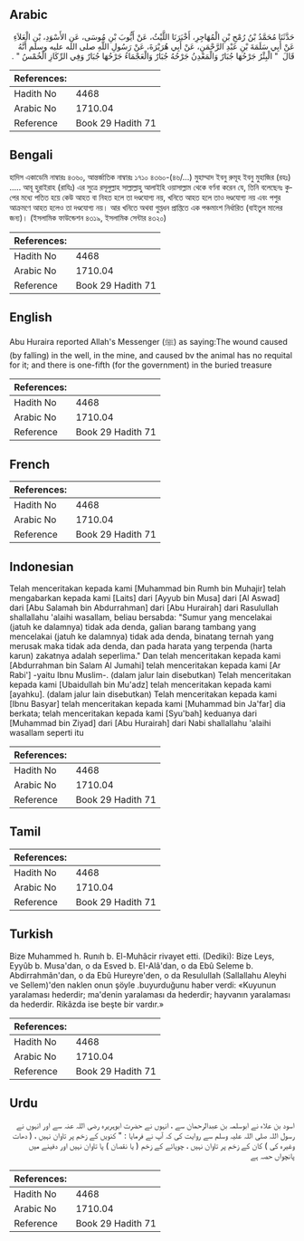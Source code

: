 ## Arabic


<div dir="rtl" lang="ar" style={{fontSize:'larger',backgroundColor:'#f8f9fa',padding:20}}>
حَدَّثَنَا مُحَمَّدُ بْنُ رُمْحِ بْنِ الْمُهَاجِرِ، أَخْبَرَنَا اللَّيْثُ، عَنْ أَيُّوبَ بْنِ مُوسَى، عَنِ الأَسْوَدِ، بْنِ الْعَلاَءِ عَنْ أَبِي سَلَمَةَ بْنِ عَبْدِ الرَّحْمَنِ، عَنْ أَبِي هُرَيْرَةَ، عَنْ رَسُولِ اللَّهِ صلى الله عليه وسلم أَنَّهُ قَالَ ‏ "‏ الْبِئْرُ جَرْحُهَا جُبَارٌ وَالْمَعْدِنُ جَرْحُهُ جُبَارٌ وَالْعَجْمَاءُ جَرْحُهَا جُبَارٌ وَفِي الرِّكَازِ الْخُمْسُ ‏"‏ ‏.‏
</div>
<div style={{backgroundColor:'#f8f9fa',padding:20, marginBottom: 10}}><table> <thead> <tr> <th>References:</th> <th></th> </tr> </thead> <tbody><tr><td>Hadith No</td><td>4468</td></tr><tr><td>Arabic No</td><td>1710.04</td></tr><tr><td>Reference</td><td>Book 29 Hadith 71</td></tr></tbody></table></div>

## Bengali


<div dir="ltr" lang="bn" style={{fontSize:'larger',backgroundColor:'#f8f9fa',padding:20}}>
হাদিস একাডেমি নাম্বারঃ ৪৩৬০, আন্তর্জাতিক নাম্বারঃ ১৭১০ ৪৩৬০-(৪৬/...) মুহাম্মাদ ইবনু রুমূহ ইবনু মুহাজির (রহঃ) ..... আবূ হুরাইরাহ (রাযিঃ) এর সুত্রে রসূলুল্লাহ সাল্লাল্লাহু আলাইহি ওয়াসাল্লাম থেকে বর্ণনা করেন যে, তিনি বলেছেনঃ কুপের মধ্যে পতিত হয়ে কেউ আহত বা নিহত হলে তা দণ্ডযোগ্য নয়, খনিতে আহত হলে তাও দণ্ডযোগ্য নয় এবং পশুর আক্রমণে আহত হলেও তা দণ্ডযোগ্য নয়। আর খনিতে অথবা গুপ্তধন প্রাপ্তিতে এক পঞ্চমাংশ নির্ধারিত (বাইতুল মালের জন্য)। (ইসলামিক ফাউন্ডেশন ৪৩১৯, ইসলামিক সেন্টার ৪৩২০)
</div>
<div style={{backgroundColor:'#f8f9fa',padding:20, marginBottom: 10}}><table> <thead> <tr> <th>References:</th> <th></th> </tr> </thead> <tbody><tr><td>Hadith No</td><td>4468</td></tr><tr><td>Arabic No</td><td>1710.04</td></tr><tr><td>Reference</td><td>Book 29 Hadith 71</td></tr></tbody></table></div>

## English


<div dir="ltr" lang="en" style={{fontSize:'larger',backgroundColor:'#f8f9fa',padding:20}}>
Abu Huraira reported Allah's Messenger (ﷺ) as saying:The wound caused (by falling) in the well, in the mine, and caused bv the animal has no requital for it; and there is one-fifth (for the government) in the buried treasure
</div>
<div style={{backgroundColor:'#f8f9fa',padding:20, marginBottom: 10}}><table> <thead> <tr> <th>References:</th> <th></th> </tr> </thead> <tbody><tr><td>Hadith No</td><td>4468</td></tr><tr><td>Arabic No</td><td>1710.04</td></tr><tr><td>Reference</td><td>Book 29 Hadith 71</td></tr></tbody></table></div>

## French


<div dir="ltr" lang="fr" style={{fontSize:'larger',backgroundColor:'#f8f9fa',padding:20}}>

</div>
<div style={{backgroundColor:'#f8f9fa',padding:20, marginBottom: 10}}><table> <thead> <tr> <th>References:</th> <th></th> </tr> </thead> <tbody><tr><td>Hadith No</td><td>4468</td></tr><tr><td>Arabic No</td><td>1710.04</td></tr><tr><td>Reference</td><td>Book 29 Hadith 71</td></tr></tbody></table></div>

## Indonesian


<div dir="ltr" lang="id" style={{fontSize:'larger',backgroundColor:'#f8f9fa',padding:20}}>
Telah menceritakan kepada kami [Muhammad bin Rumh bin Muhajir] telah mengabarkan kepada kami [Laits] dari [Ayyub bin Musa] dari [Al Aswad] dari [Abu Salamah bin Abdurrahman] dari [Abu Hurairah] dari Rasulullah shallallahu 'alaihi wasallam, beliau bersabda: "Sumur yang mencelakai (jatuh ke dalamnya) tidak ada denda, galian barang tambang yang mencelakai (jatuh ke dalamnya) tidak ada denda, binatang ternah yang merusak maka tidak ada denda, dan pada harata yang terpenda (harta karun) zakatnya adalah seperlima." Dan telah menceritakan kepada kami [Abdurrahman bin Salam Al Jumahi] telah menceritakan kepada kami [Ar Rabi'] -yaitu Ibnu Muslim-. (dalam jalur lain disebutkan) Telah menceritakan kepada kami [Ubaidullah bin Mu'adz] telah menceritakan kepada kami [ayahku]. (dalam jalur lain disebutkan) Telah menceritakan kepada kami [Ibnu Basyar] telah menceritakan kepada kami [Muhammad bin Ja'far] dia berkata; telah menceritakan kepada kami [Syu'bah] keduanya dari [Muhammad bin Ziyad] dari [Abu Hurairah] dari Nabi shallallahu 'alaihi wasallam seperti itu
</div>
<div style={{backgroundColor:'#f8f9fa',padding:20, marginBottom: 10}}><table> <thead> <tr> <th>References:</th> <th></th> </tr> </thead> <tbody><tr><td>Hadith No</td><td>4468</td></tr><tr><td>Arabic No</td><td>1710.04</td></tr><tr><td>Reference</td><td>Book 29 Hadith 71</td></tr></tbody></table></div>

## Tamil


<div dir="ltr" lang="ta" style={{fontSize:'larger',backgroundColor:'#f8f9fa',padding:20}}>

</div>
<div style={{backgroundColor:'#f8f9fa',padding:20, marginBottom: 10}}><table> <thead> <tr> <th>References:</th> <th></th> </tr> </thead> <tbody><tr><td>Hadith No</td><td>4468</td></tr><tr><td>Arabic No</td><td>1710.04</td></tr><tr><td>Reference</td><td>Book 29 Hadith 71</td></tr></tbody></table></div>

## Turkish


<div dir="ltr" lang="tr" style={{fontSize:'larger',backgroundColor:'#f8f9fa',padding:20}}>
Bize Muhammed h. Runıh b. El-Muhâcir rivayet etti. (Dediki): Bize Leys, Eyyûb b. Musa'dan, o da Esved b. EI-Alâ'dan, o da Ebû Seleme b. Abdirrahmân'dan, o da Ebû Hureyre'den, o da Resulullah (Sallallahu Aleyhi ve Sellem)'den naklen onun şöyle .buyurduğunu haber verdi: «Kuyunun yaralaması hederdir; ma'denin yaralaması da hederdir; hayvanın yaralaması da hederdir. Rikâzda ise beşte bir vardır.»
</div>
<div style={{backgroundColor:'#f8f9fa',padding:20, marginBottom: 10}}><table> <thead> <tr> <th>References:</th> <th></th> </tr> </thead> <tbody><tr><td>Hadith No</td><td>4468</td></tr><tr><td>Arabic No</td><td>1710.04</td></tr><tr><td>Reference</td><td>Book 29 Hadith 71</td></tr></tbody></table></div>

## Urdu


<div dir="rtl" lang="ur" style={{fontSize:'larger',backgroundColor:'#f8f9fa',padding:20}}>
اسود بن علاء نے ابوسلمہ بن عبدالرحمان سے ، انہوں نے حضرت ابوہریرہ رضی اللہ عنہ سے اور انہوں نے رسول اللہ صلی اللہ علیہ وسلم سے روایت کی کہ آپ نے فرمایا : " کنویں کے زخم پر تاوان نہیں ، ( دھات وغیرہ کی ) کان کے زخم پر تاوان نہیں ، چوپائے کے زخم ( یا نقصان ) پا تاوان نہیں اور دفینے میں پانچواں حصہ ہے
</div>
<div style={{backgroundColor:'#f8f9fa',padding:20, marginBottom: 10}}><table> <thead> <tr> <th>References:</th> <th></th> </tr> </thead> <tbody><tr><td>Hadith No</td><td>4468</td></tr><tr><td>Arabic No</td><td>1710.04</td></tr><tr><td>Reference</td><td>Book 29 Hadith 71</td></tr></tbody></table></div>